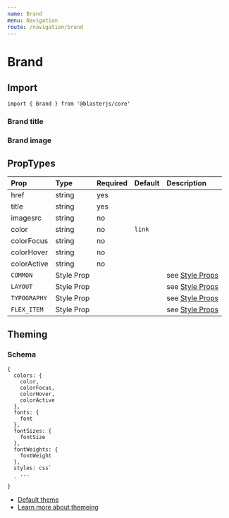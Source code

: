 ```yaml
---
name: Brand
menu: Navigation
route: /navigation/brand
---
```



# Brand

## Import
`import { Brand } from '@blasterjs/core'`

### Brand title
<Playground>
  <Brand
    color="textBase"
    title="Raster Foundry"
    href="#"
  />
</Playground>

### Brand image
<Playground>
  <Brand
    title="Raster Foundry"
    href="#"
    width="50px"
    px={1}
    py={1}
    mx={4}
    my={4}
    imagesrc="https://docs.rasterfoundry.com/assets/images/raster-foundry-logo.png"
  />
</Playground>

## PropTypes
| Prop | Type | Required | Default | Description |
|:-----|:-----|:---------|:--------|:------------|
| href |  string | yes | | |
| title |  string | yes | | |
| imagesrc |  string | no | | |
| color |  string | no | `link` | |
| colorFocus |  string | no | | |
| colorHover |  string | no | | |
| colorActive |  string | no | | |
| `COMMON` | Style Prop |  |  | see [Style Props](/style-props) |
| `LAYOUT` | Style Prop |  |  | see [Style Props](/style-props) |
| `TYPOGRAPHY` | Style Prop |  |  | see [Style Props](/style-props) |
| `FLEX_ITEM` | Style Prop |  |  | see [Style Props](/style-props) |

## Theming

### Schema
```
{
  colors: {
    color,
    colorFocus,
    colorHover,
    colorActive
  },
  fonts: {
    font
  },
  fontSizes: {
    fontSize
  },
  fontWeights: {
    fontWeight
  },
  styles: css`
    ...
  `
}
```

- [Default theme](https://github.com/raster-foundry/blasterjs/tree/master/packages/core/theme/components/brand)
- [Learn more about themeing](#)
